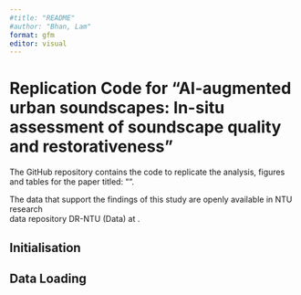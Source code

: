 ```yaml
---
#title: "README"
#author: "Bhan, Lam"
format: gfm
editor: visual
---
```


# Replication Code for "AI-augmented urban soundscapes: In-situ assessment of soundscape quality and restorativeness"

The GitHub repository contains the code to replicate the analysis, figures and tables for the paper titled: "".

The data that support the findings of this study are openly available in NTU research\
data repository DR-NTU (Data) at .

## Initialisation

## Data Loading

## 
